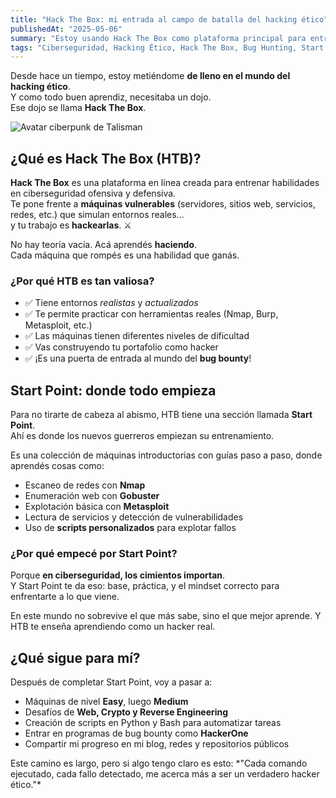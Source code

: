 ```yaml
---
title: "Hack The Box: mi entrada al campo de batalla del hacking ético"
publishedAt: "2025-05-06"
summary: "Estoy usando Hack The Box como plataforma principal para entrenar mis habilidades de hacking ético. En este post explico qué es HTB, para qué sirve y cómo Start Point me está ayudando a construir una base sólida."
tags: "Ciberseguridad, Hacking Ético, Hack The Box, Bug Hunting, Start Point"
---
```


Desde hace un tiempo, estoy metiéndome **de lleno en el mundo del hacking ético**.  
Y como todo buen aprendiz, necesitaba un dojo.  
Ese dojo se llama **Hack The Box**.

<Image
  src="/profile.png"
  alt="Avatar ciberpunk de Talisman"
  width={512}
  height={512}
/>

## ¿Qué es Hack The Box (HTB)?

**Hack The Box** es una plataforma en línea creada para entrenar habilidades en ciberseguridad ofensiva y defensiva.  
Te pone frente a **máquinas vulnerables** (servidores, sitios web, servicios, redes, etc.) que simulan entornos reales...  
y tu trabajo es **hackearlas**. ⚔️

No hay teoría vacía. Acá aprendés **haciendo**.  
Cada máquina que rompés es una habilidad que ganás.

### ¿Por qué HTB es tan valiosa?

- ✅ Tiene entornos *realistas* y *actualizados*  
- ✅ Te permite practicar con herramientas reales (Nmap, Burp, Metasploit, etc.)  
- ✅ Las máquinas tienen diferentes niveles de dificultad  
- ✅ Vas construyendo tu portafolio como hacker  
- ✅ ¡Es una puerta de entrada al mundo del **bug bounty**!

## Start Point: donde todo empieza

Para no tirarte de cabeza al abismo, HTB tiene una sección llamada **Start Point**.  
Ahí es donde los nuevos guerreros empiezan su entrenamiento.

Es una colección de máquinas introductorias con guías paso a paso, donde aprendés cosas como:

- Escaneo de redes con **Nmap**  
- Enumeración web con **Gobuster**  
- Explotación básica con **Metasploit**  
- Lectura de servicios y detección de vulnerabilidades  
- Uso de **scripts personalizados** para explotar fallos  

### ¿Por qué empecé por Start Point?

Porque **en ciberseguridad, los cimientos importan**.  
Y Start Point te da eso: base, práctica, y el mindset correcto para enfrentarte a lo que viene.

<Callout emoji="🧠">
  En este mundo no sobrevive el que más sabe, sino el que mejor aprende.  
  Y HTB te enseña aprendiendo como un hacker real.
</Callout>

## ¿Qué sigue para mí?

Después de completar Start Point, voy a pasar a:

- Máquinas de nivel **Easy**, luego **Medium**  
- Desafíos de **Web, Crypto y Reverse Engineering**  
- Creación de scripts en Python y Bash para automatizar tareas  
- Entrar en programas de bug bounty como **HackerOne**  
- Compartir mi progreso en mi blog, redes y repositorios públicos

<Caption>
  Este camino es largo, pero si algo tengo claro es esto:  
  *"Cada comando ejecutado, cada fallo detectado, me acerca más a ser un verdadero hacker ético."*
</Caption>
